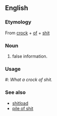 ==English==
===Etymology===
From [[crock]] + [[of]] + [[shit]]

===Noun===
{{en-noun|sg=[[crock]] [[of]] [[shit]]|crocks of shit}}

#{{context|vulgar|slang|[[Wikipedia:quantifier|quantifier]]}} false information.

===Usage===
#: ''What a crock of shit.''

===See also===
*[[shitload]]
*[[pile of shit]]